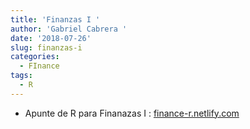 ```yaml
---
title: 'Finanzas I '
author: 'Gabriel Cabrera '
date: '2018-07-26'
slug: finanzas-i
categories:
  - FInance
tags:
  - R
---
```


* Apunte de R para Finanazas I : [finance-r.netlify.com](finance-r.netlify.com)